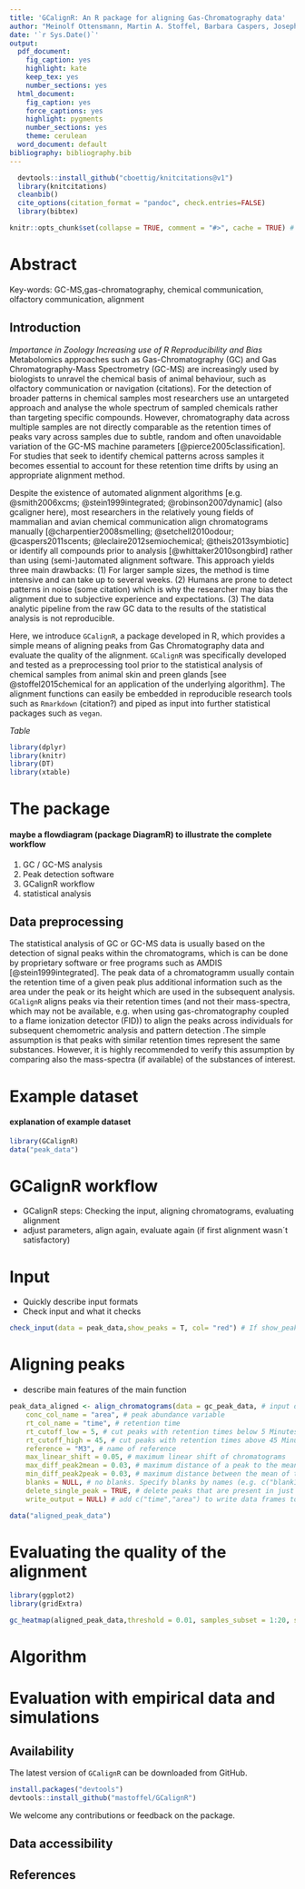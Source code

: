 ```yaml
---
title: 'GCalignR: An R package for aligning Gas-Chromatography data'
author: "Meinolf Ottensmann, Martin A. Stoffel, Barbara Caspers, Joseph I. Hoffman"
date: '`r Sys.Date()`'
output:
  pdf_document:
    fig_caption: yes
    highlight: kate
    keep_tex: yes
    number_sections: yes
  html_document:
    fig_caption: yes
    force_captions: yes
    highlight: pygments
    number_sections: yes
    theme: cerulean
  word_document: default
bibliography: bibliography.bib
---
```


```r
  devtools::install_github("cboettig/knitcitations@v1")
  library(knitcitations)
  cleanbib()
  cite_options(citation_format = "pandoc", check.entries=FALSE)
  library(bibtex)
``` 

```r
knitr::opts_chunk$set(collapse = TRUE, comment = "#>", cache = TRUE) # warning = FALSE
```


# Abstract


Key-words: GC-MS,gas-chromatography, chemical communication, olfactory communication, alignment

	
## Introduction
*Importance in Zoology*
*Increasing use of R*
*Reproducibility and Bias*
Metabolomics approaches such as Gas-Chromatography (GC) and Gas Chromatography-Mass Spectrometry (GC-MS) are increasingly used by biologists to unravel the chemical basis of animal behaviour, such as olfactory communication or navigation (citations). For the detection of broader patterns in chemical samples most researchers use an untargeted approach and analyse the whole spectrum of sampled chemicals rather than targeting specific compounds. However, 
chromatography data across multiple samples are not directly comparable as the retention times of peaks
vary across samples due to subtle, random and often unavoidable variation of the GC-MS machine parameters [@pierce2005classification]. For studies that seek to identify chemical patterns across samples it becomes essential to account for these retention time drifts by using an appropriate alignment method.

Despite the existence of automated alignment algorithms [e.g. @smith2006xcms; @stein1999integrated; @robinson2007dynamic] (also gcaligner here), most researchers in the relatively young fields of mammalian and avian chemical communication align chromatograms manually [@charpentier2008smelling; @setchell2010odour; @caspers2011scents; @leclaire2012semiochemical; @theis2013symbiotic] or identify all compounds prior to analysis [@whittaker2010songbird] rather than using (semi-)automated alignment software. This approach yields three main drawbacks: (1) For larger sample sizes, the method is time intensive and can take up to several weeks. (2) Humans are prone to detect patterns in noise (some citation) which is why the researcher may bias the alignment due to subjective experience and expectations. (3) The data analytic pipeline from the raw GC data to the results of the statistical analysis is not reproducible. 

Here, we introduce `GCalignR`, a package developed in R, which provides a simple means of aligning peaks from Gas Chromatography data and evaluate the quality of the alignment.  `GCalignR` was specifically developed and tested as a preprocessing tool prior to the statistical analysis of chemical samples from animal skin and preen glands [see @stoffel2015chemical for an application of the underlying algorithm]. The alignment functions can easily be embedded in reproducible research tools such as `Rmarkdown` (citation?) and piped as input into
further statistical packages such as `vegan`.

*Table*
```r
library(dplyr)
library(knitr)
library(DT)
library(xtable)
```

# The package

#### maybe a flowdiagram (package DiagramR) to illustrate the complete workflow ###

1. GC / GC-MS analysis
2. Peak detection software
3. GCalignR workflow
4. statistical analysis

## Data preprocessing 

The statistical analysis of GC or GC-MS data is usually based on the detection of signal peaks within
the chromatograms, which is can be done by proprietary software or free programs such as AMDIS [@stein1999integrated].
The peak data of a chromatogramm usually contain the retention time of a given peak plus additional information such 
as the area under the peak or its height which are used in the subsequent analysis. 
`GCalignR` aligns peaks via their retention times (and not their mass-spectra, which may not be available, e.g. when 
using gas-chromatography coupled to a flame ionization detector (FID)) to align the peaks across individuals for subsequent chemometric analysis and pattern detection .The simple assumption is that peaks with similar retention times
represent the same substances. However, it is highly recommended to verify this assumption by
comparing also the mass-spectra (if available) of the substances of interest.


# Example dataset

#### explanation of example dataset ####

```r
library(GCalignR)
data("peak_data")
```

# GCalignR workflow

- GCalignR steps: Checking the input, aligning chromatograms, evaluating alignment
- adjust parameters, align again, evaluate again (if first alignment wasn´t satisfactory)


# Input

- Quickly describe input formats
- Check input and what it checks

```r
check_input(data = peak_data,show_peaks = T, col= "red") # If show_peaks = T, a histogram of peaks is plotted 
```


# Aligning peaks

- describe main features of the main function

```r
peak_data_aligned <- align_chromatograms(data = gc_peak_data, # input data
    conc_col_name = "area", # peak abundance variable
    rt_col_name = "time", # retention time 
    rt_cutoff_low = 5, # cut peaks with retention times below 5 Minutes
    rt_cutoff_high = 45, # cut peaks with retention times above 45 Minutes
    reference = "M3", # name of reference 
    max_linear_shift = 0.05, # maximum linear shift of chromatograms
    max_diff_peak2mean = 0.03, # maximum distance of a peak to the mean
    min_diff_peak2peak = 0.03, # maximum distance between the mean of two peaks
    blanks = NULL, # no blanks. Specify blanks by names (e.g. c("blank1", "blank2"))
    delete_single_peak = TRUE, # delete peaks that are present in just one sample 
    write_output = NULL) # add c("time","area") to write data frames to .txt file
```

```r
data("aligned_peak_data")
```

# Evaluating the quality of the alignment

```r
library(ggplot2)
library(gridExtra)
```


```r
gc_heatmap(aligned_peak_data,threshold = 0.01, samples_subset = 1:20, substance_subset = 1:30, label_size = 10, type = "continous") # By default a threshold of 0.05 is used to mark deviations
```

# Algorithm

# Evaluation with empirical data and simulations


## Availability

The latest version of `GCalignR` can be downloaded from GitHub.

```r
install.packages("devtools")
devtools::install_github("mastoffel/GCalignR")
```

We welcome any contributions or feedback on the package.

## Data accessibility


## References




